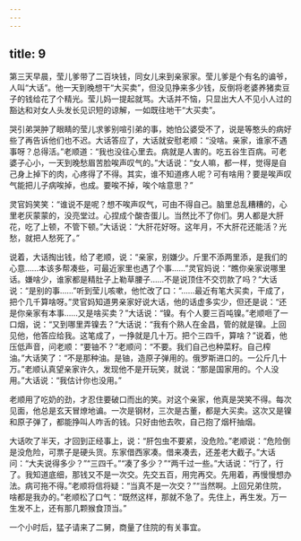 ```yaml
---
---
---
```

title: 9
---



第三天早晨，莹儿爹带了二百块钱，同女儿来到亲家家。莹儿爹是个有名的谝爷，人叫“大话”。他一天到晚想干“大买卖”，但没见挣来多少钱，反倒将老婆养猪卖豆子的钱给花了个精光。莹儿妈一提起就骂。大话并不恼，只显出大人不见小人过的豁达和对女人头发长见识短的谅解，一如既往地干“大买卖”。

哭引弟哭肿了眼睛的莹儿求爹别喧引弟的事，她怕公婆受不了，说是等憨头的病好些了再告诉他们也不迟。大话答应了，大话就安慰老顺：“没啥。亲家，谁家不遇事呀？总得活。”老顺道：“我也没往心里去。病就是人害的。吃五谷生百病。可老婆子心小，一天到晚愁眉苦脸唉声叹气的。”大话说：“女人嘛，都一样，觉得是自己身上掉下的肉，心疼得了不得。其实，谁不知道疼人呢？可有啥用？要是唉声叹气能把儿子病唉掉，也成。要唉不掉，唉个啥意思？”

灵官妈笑笑：“谁说不是呢？想不唉声叹气，可由不得自己。脑里总乱糟糟的，心里老灰蒙蒙的，没亮堂过。心捏成个酸杏蛋儿。当然比不了你们。男人都是大肝花，吃了上顿，不管下顿。”大话说：“大肝花好呀。这年月，不大肝花还能活？光愁，就把人愁死了。”

说着，大话掏出钱，给了老顺，说：“亲家，别嫌少。斤里不添两里添，是我们的心意……本该多帮凑些，可最近家里也遇了个事……”灵官妈说：“瞧你亲家说哪里话。嫌啥少，谁家都是精肚子上勒草腰子……不是说顶住不交罚款了吗？”大话说：“是别的事……”听到莹儿咳嗽，他忙改了口：“……最近有笔大买卖，干成了，把个几千算啥呀。”灵官妈知道男亲家好说大话，他的话虚多实少，但还是说：“还是你亲家有本事……又是啥买卖？”大话说：“镍。有个人要三百吨镍。”老顺咂了一口烟，说：“又到哪里弄镍去？”大话说：“我有个熟人在金昌，管的就是镍。上回见他，他答应给我。这笔成了，一挣就是几十万。把个三四千，算啥？”说着，他压低声音，问老顺：“要铀不？”老顺问：“不要。我们自己也种菜籽。自己榨油。”大话笑了：“不是那种油。是铀，造原子弹用的。俄罗斯进口的。一公斤几十万。”老顺认真望亲家许久，发现他不是开玩笑，就说：“那是国家用的。个人没用。”大话说：“我估计你也没用。”

老顺用了吃奶的劲，才忍住要破口而出的笑。对这个亲家，他真是哭笑不得。每次见面，他总是玄天冒燎地谝。一次是钢材，三次是古董，都是大买卖。这次又是镍和原子弹了，都能挣叫人咋舌的钱。只好由他去吹，自己抱了烟杆抽烟。

大话吹了半天，才回到正经事上，说：“肝包虫不要紧，没危险。”老顺说：“危险倒是没危险，可票子是硬头货。东家借西家凑。借来凑去，还差老大截子。”大话问：“大夫说得多少？”“三四千。”“凑了多少？”“两千过一些。”大话说：“行了，行了。我知道底细，那钱又不是一次交。先交五百，用完再交。先用着，再慢慢想办法。病可拖不得。”老顺将信将疑：“当真不是一次交？”“当然啊。上回兄弟住院，啥都是我办的。”老顺松了口气：“既然这样，那就不急了。先住上，再生发。万一生发不上，还有那几颗猴食顶当。”

一个小时后，猛子请来了二舅，商量了住院的有关事宜。